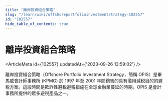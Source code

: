 ```yaml
---
title: "離岸投資組合策略"
slug: "/learn/wiki/offshoreportfolioinvestmentstrategy-102557"
id: "102557"
hide_table_of_contents: true
---
```



# 離岸投資組合策略

<ArticleMeta id={102557} updatedAt={'2023-09-26 13:59:02'} />
<div className='border-solid border-b border-t-0 my-4 border-[var(--ifm-color-gray-300)]' />

離岸投資組合策略（Offshore Portfolio Investment Strategy，簡稱 OPIS）是畢馬威會計師事務所 (KPMG) 於 1997 年至 2001 年間銷售的具有濫用減税目的的避税方案。這段時間是欺詐性避税避税措施在全球金融業蔓延的時期。OPIS 是會計事務所提供的眾多避税產品之一。
